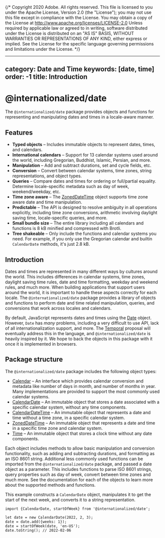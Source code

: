 {/* Copyright 2020 Adobe. All rights reserved.
This file is licensed to you under the Apache License, Version 2.0 (the "License");
you may not use this file except in compliance with the License. You may obtain a copy
of the License at http://www.apache.org/licenses/LICENSE-2.0
Unless required by applicable law or agreed to in writing, software distributed under
the License is distributed on an "AS IS" BASIS, WITHOUT WARRANTIES OR REPRESENTATIONS
OF ANY KIND, either express or implied. See the License for the specific language
governing permissions and limitations under the License. */}



---
category: Date and Time
keywords: [date, time]
order: -1
title: Introduction
---

# @internationalized/date

The `@internationalized/date` package provides objects and functions for representing and manipulating dates and times in a locale-aware manner.

<HeaderInfo packageData={packageData} />

## Features

* **Typed objects** – Includes immutable objects to represent dates, times, and calendars.
* **International calendars** – Support for 13 calendar systems used around the world, including Gregorian, Buddhist, Islamic, Persian, and more.
* **Manipulation** – Add and subtract durations, set and cycle fields, etc.
* **Conversion** – Convert between calendar systems, time zones, string representations, and object types.
* **Queries** – Compare dates and times for ordering or full/partial equality. Determine locale-specific metadata such as day of week, weekend/weekday, etc.
* **Time zone aware** – The [ZonedDateTime](ZonedDateTime.html) object supports time zone aware date and time manipulation.
* **Predictable** – The API is designed to resolve ambiguity in all operations explicitly, including time zone conversions, arithmetic involving daylight saving time, locale-specific queries, and more.
* **Small bundle size** – The entire library including all calendars and functions is 8 kB minified and compressed with Brotli.
* **Tree shakeable** – Only include the functions and calendar systems you need. For example, if you only use the Gregorian calendar and builtin `CalendarDate` methods, it's just 2.8 kB.

## Introduction

Dates and times are represented in many different ways by cultures around the world. This includes differences in calendar systems, time zones, daylight saving time rules, date and time formatting, weekday and weekend rules, and much more. When building applications that support users around the world, it is important to handle these aspects correctly for each locale. The `@internationalized/date` package provides a library of objects and functions to perform date and time related manipulation, queries, and conversions that work across locales and calendars.

By default, JavaScript represents dates and times using the [Date](https://developer.mozilla.org/en-US/docs/Web/JavaScript/Reference/Global_Objects/Date) object. However, `Date` has _many_ problems, including a very difficult to use API, lack of all internationalization support, and more. The [Temporal](https://tc39.es/proposal-temporal/docs/index.html) proposal will eventually address this in the language, and `@internationalized/date` is heavily inspired by it. We hope to back the objects in this package with it once it is implemented in browsers.

## Package structure

The `@internationalized/date` package includes the following object types:

* [Calendar](Calendar.html) – An interface which provides calendar conversion and metadata like number of days in month, and number of months in year. Many implementations are provided to support the most commonly used calendar systems.
* [CalendarDate](CalendarDate.html) – An immutable object that stores a date associated with a specific calendar system, without any time components.
* [CalendarDateTime](CalendarDateTime.html) – An immutable object that represents a date and time without a time zone, in a specific calendar system.
* [ZonedDateTime](ZonedDateTime.html) – An immutable object that represents a date and time in a specific time zone and calendar system.
* [Time](Time.html) – An immutable object that stores a clock time without any date components.

Each object includes methods to allow basic manipulation and conversion functionality, such as adding and subtracting durations, and formatting as an ISO 8601 string. Additional less commonly used functions can be imported from the `@internationalized/date` package, and passed a date object as a parameter. This includes functions to parse ISO 8601 strings, query properties such as day of week, convert between time zones and much more. See the documentation for each of the objects to learn more about the supported methods and functions.

This example constructs a `CalendarDate` object, manipulates it to get the start of the next week, and converts it to a string representation.

```tsx
import {CalendarDate, startOfWeek} from '@internationalized/date';

let date = new CalendarDate(2022, 2, 3);
date = date.add({weeks: 1});
date = startOfWeek(date, 'en-US');
date.toString(); // 2022-02-06
```
